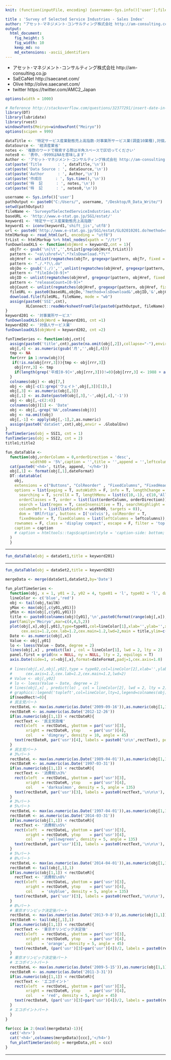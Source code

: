```yaml
---
knit: (function(inputFile, encoding) {username<-Sys.info()['user'];fileName<-'defaultPath.csv';pathToFile <-paste0('C:/Users/', username,'/Desktop/pathToCSV/');setwd(pathToFile);buf0<-read.csv(fileName,header = F,skip = 0,stringsAsFactor = F,check.names = F,fileEncoding = 'utf-8');rmarkdown::render(inputFile, encoding = encoding, output_file = paste0('C:/Users/',username,buf0[2,1],'charts/','am-consulting.co.jp-SurveyofSelectedServiceIndustries.html')) })

title : 'Survey of Selected Service Industries - Sales Index'
author: "アセット･マネジメント･コンサルティング株式会社 http://am-consulting.co.jp"
output: 
  html_document:
    fig_height: 5
    fig_width: 10  
    keep_md: no
    md_extensions: -ascii_identifiers 
---
```

<link href="http://knowledgevault.saecanet.com/components/rmarkdown-html.css" rel="stylesheet">
<style>
.main-container {
	max-width: 1000px;
	margin-left: auto;
	margin-right: auto;
}
table{
 white-space: nowrap;
}
</style>

- アセット･マネジメント･コンサルティング株式会社 http://am-consulting.co.jp
- SaECaNet http://saecanet.com/
- Olive http://olive.saecanet.com/
- twitter https://twitter.com/AMC2_Japan

```r
options(width = 1000)
```

```r
# Reference http://stackoverflow.com/questions/32377291/insert-date-in-filename-while-knitting-document-using-rstudio-knit-button
library(DT)
library(lubridate)
library(rvest)
windowsFonts(Meiryo=windowsFont("Meiryo"))
options(scipen = 999)
```

```r
dataTitle <- '特定サービス産業動態売上高指数-対事業所サービス業(調査10業種),対個人サービス業(調査9業種)の指数推移-季節調整済指数'
dataSource <- '経済産業省'
notes <- '複数のワードで検索する際は半角スペースで区切ってください'
notes0 <- '表中、-9999はNAを意味します'
Author <- 'アセット･マネジメント･コンサルティング株式会社 http://am-consulting.co.jp'
cat(paste('Title       : ', dataTitle,'\n'))
cat(paste('Data Source : ', dataSource,'\n'))
cat(paste('Author      : ', Author,'\n'))
cat(paste('作成日      : ', Sys.time(),'\n'))
cat(paste('特  記      : ', notes,'\n'))
cat(paste('特  記      : ', notes0,'\n'))
```

```r
username <- Sys.info()['user']
pathOutput <- paste0("C:/Users/", username, "/Desktop/R_Data_Write/")
setwd(pathOutput)
fileName <- 'SurveyofSelectedServiceIndustries.xls'
baseURL <- 'http://www.e-stat.go.jp/SG1/estat/'
keyword1 <- '特定サービス産業動態売上高指数'
keyword1 <- iconv(keyword1,'shift_jis','utf8')
url <- paste0('http://www.e-stat.go.jp/SG1/estat/GL02010201.do?method=searchTop&andKeyword=', URLencode(keyword1))
htmlMarkup <- read_html(url, encoding = "utf8")
trList <- htmlMarkup %>% html_nodes(xpath = "//tr")
funDownloadXLS <- function(objWord = keyword2,cnt = 1){
  objTr <- gsub('\n|\t','',trList[grep(objWord,trList)])
  pattern <- "<a\\shref=\".*?xlsDownload.*?\""
  objHref <- unlist(regmatches(objTr, gregexpr(pattern, objTr, fixed = F)))
  pattern <- "./.*?\\.do"
  objDo <- gsub('(./)','',unlist(regmatches(objHref, gregexpr(pattern, objHref, fixed = F))))
  pattern <- "fileId=[0-9]+"
  objID <- unlist(regmatches(objHref, gregexpr(pattern, objHref, fixed = F)))
  pattern <- "releaseCount=[0-9]+"
  objCount <- unlist(regmatches(objHref, gregexpr(pattern, objHref, fixed = F)))
  fileURL <- paste0(baseURL,objDo,'?method=xlsDownload&',objID,'&',objCount)
  download.file(fileURL, fileName, mode = "wb")
  assign(paste0('SSI',cnt),
         XLConnect::readWorksheetFromFile(paste0(pathOutput, fileName),sheet = 6,check.names = F,header = F),envir = .GlobalEnv)
}
keyword201 <- '対事業所サービス'
funDownloadXLS(objWord = keyword201, cnt =1)
keyword202 <- '対個人サービス業'
funDownloadXLS(objWord = keyword202, cnt =2)
```

```r
funTimeSeries <- function(obj,cnt){
  assign(paste0('title',cnt),paste(na.omit(obj[,2]),collapse="-"),envir = .GlobalEnv)
  obj[,4] <- as.numeric(gsub('月','',obj[,4]))
  tmp <- NA
  for(rrr in 1:nrow(obj)){
   if(!is.na(obj[rrr,3])){tmp <- obj[rrr,3]}
    obj[rrr,3] <- tmp
    if(length(grep('平成[0-9]+',obj[rrr,3]))!=0){obj[rrr,3] <- 1988 + as.numeric(gsub('平成|年','',obj[rrr,3]))}
  }
  colnames(obj) <- obj[7,]
  obj <- obj[-c(1:grep('ウェイト',obj[,3])[1]),]
  obj[,3] <- as.numeric(obj[,3])
  obj[,1] <- as.Date(paste0(obj[,3],'-',obj[,4],'-1'))
  obj <- obj[,-c(2:4)]
  colnames(obj)[1] <- 'Date'
  obj <- obj[,-grep('NA',colnames(obj))]
  obj <- na.omit(obj)
  obj[,-1] <- apply(obj[,-1],2,as.numeric)
  assign(paste0('dataSet',cnt),obj,envir = .GlobalEnv)
}
funTimeSeries(obj = SSI1, cnt = 1)
funTimeSeries(obj = SSI2, cnt = 2)
title1;title2
```

```r
fun_dataTable <- 
  function(obj,orderColumn = 0,orderDirection = 'desc',
           width00 = '5%',caption = '',title = '',append = '',leftcolumns = 1,dateFormat = '%Y-%m') {
  cat(paste0('<h4>', title, append, '</h4>'))
  obj[,1] <- format(obj[,1],dateFormat)  
  DT::datatable(
    obj,
    extensions = c("Buttons", "ColReorder" , "FixedColumns", "FixedHeader"),
    options = list(paging = T, autoWidth = F, info = T, lengthChange = T, ordering = T,
      searching = T, scrollX = T, lengthMenu = list(c(10,-1), c(10,'All')),
      orderClasses = T, order = list(list(orderColumn, orderDirection)), 
      search = list(regex = T, caseInsensitive = T), searchHighlight = T,
      columnDefs = list(list(width = width00, targets = 0)),
      dom = 'BRlfrtip', buttons = I('colvis'), colReorder = T, 
      fixedHeader = T, fixedColumns = list(leftColumns = leftcolumns)),
    rownames = F, class = 'display compact', escape = F, filter = 'top', 
    caption = caption
    # caption = htmltools::tags$caption(style = 'caption-side: bottom; text-align: center;','Table ', htmltools::em(caption))
  )  
  }
```

***

```r
fun_dataTable(obj = dataSet1,title = keyword201)
```

***

```r
fun_dataTable(obj = dataSet2,title = keyword202)
```

```r
mergeData <- merge(dataSet1,dataSet2,by='Date')
```

```r
fun_plotTimeSeries <- 
  function(obj, x = 1, y01 = 2, y02 = 4, type01 = 'l', type02 = 'l', dateFormat = '%Y-%m', tailN = nrow(obj), needRect = 1) {
  lineColor <- c('blue','red')
  obj <- tail(obj,tailN)
  yMax <- max(obj[,c(y01,y01)])
  yMin <- min(obj[,c(y01,y01)])
  title <- paste0(colnames(obj)[y01],'\n',paste0(format(range(obj[,x]),dateFormat),collapse = '~'),'\nデータ出所:',dataSource)  
  par(family='Meiryo',mar=c(4,4,5,2))
  plot(obj[,x],obj[,y01],type=type01,col=lineColor[1],xlab='',ylab='',xaxt='n',
       cex.axis=1.2,cex.lab=1.2,cex.main=1.2,lwd=2,main = title,ylim=c(yMin,yMax))
  Date <- as.numeric(obj[,x])
  Value <- obj[,y01]
  lo <- loess(Value ~ Date, degree = 2)
  lines(obj[,x] , predict(lo) , col = lineColor[1], lwd = 2, lty = 2)  
  panel.first = grid(nx = NULL, ny = NULL, lty = 2, equilogs = T)
  axis.Date(side=1, at=obj[,x],format=dateFormat,padj=1,cex.axis=1.0)
  
  # lines(obj[,x],obj[,y02],type = type02,col=lineColor[2],xlab='',ylab='',xaxt='n',
  #      cex.axis=1.2,cex.lab=1.2,cex.main=1.2,lwd=2)
  # Value <- obj[,y02]
  # lo <- loess(Value ~ Date, degree = 2)
  # lines(obj[,x] , predict(lo) , col = lineColor[2], lwd = 2, lty = 2)  
  # graphics::legend('topleft',col=lineColor,lty=1,legend=colnames(obj)[c(y01,y02)],cex=1,bty='n',lwd = 2)
  if(needRect!=0){
  # 民主党パート
  rectDateL <- max(as.numeric(as.Date('2009-09-16')),as.numeric(obj[1,1]))
  rectDateR <- as.numeric(as.Date('2012-12-26'))
  if(as.numeric(obj[1,1]) < rectDateR){
    rectText <- '民主党政権'
    rect(xleft  = rectDateL, ybottom = par('usr')[3], 
         xright = rectDateR, ytop    = par('usr')[4], 
         col    = 'dimgray', density = 10, angle = 45)
    text(rectDateR, par('usr')[4], labels = paste0('\n\n',rectText), pos = 2)
  }
  # 民主党パート
  # 3%パート
  rectDateL <- max(as.numeric(as.Date('1989-04-01')),as.numeric(obj[1,1]))
  rectDateR <- as.numeric(as.Date('1997-03-31'))
  if(as.numeric(obj[1,1]) < rectDateR){
    rectText <- '消費税\n3%'
    rect(xleft  = rectDateL, ybottom = par('usr')[3], 
         xright = rectDateR, ytop    = par('usr')[4], 
         col    = 'darksalmon', density = 5, angle = 135)
    text(rectDateR, par('usr')[3], labels = paste0(rectText,'\n\n\n'), pos = 2)
  }
  # 3%パート
  # 5%パート
  rectDateL <- max(as.numeric(as.Date('1997-04-01')),as.numeric(obj[1,1]))
  rectDateR <- as.numeric(as.Date('2014-03-31'))
  if(as.numeric(obj[1,1]) < rectDateR){
    rectText <- '消費税\n5%'
    rect(xleft  = rectDateL, ybottom = par('usr')[3], 
         xright = rectDateR, ytop    = par('usr')[4], 
         col    = 'yellowgreen', density = 5, angle = 135)
    text(rectDateR, par('usr')[3], labels = paste0(rectText,'\n\n\n'), pos = 2)
  }
  # 5%パート
  # 8%パート
  rectDateL <- max(as.numeric(as.Date('2014-04-01')),as.numeric(obj[1,1]))
  rectDateR <- tail(obj[,1],1)
  if(as.numeric(obj[1,1]) < rectDateR){
    rectText <- '消費税\n8%'
    rect(xleft  = rectDateL, ybottom = par('usr')[3], 
         xright = rectDateR, ytop    = par('usr')[4], 
         col    = 'skyblue', density = 5, angle = 135)
    text(rectDateR, par('usr')[3], labels = paste0(rectText,'\n\n\n'), pos = 2)
  }
  # 8%パート
  # 東京オリンピック決定後パート
  rectDateL <- max(as.numeric(as.Date('2013-9-8')),as.numeric(obj[1,1]))
  rectDateR <- tail(obj[,1],1)
  if(as.numeric(obj[1,1]) < rectDateR){
    rectText <- '東京オリンピック決定後'
    rect(xleft  = rectDateL, ybottom = par('usr')[3], 
         xright = rectDateR, ytop    = par('usr')[4], 
         col    = 'orange', density = 5, angle = 45)
    text(rectDateR, (par('usr')[3]+par('usr')[4])/2, labels = paste0(rectText,'\n\n\n'), pos = 2)
  }
  # 東京オリンピック決定後パート
  # エコポイントパート
  rectDateL <- max(as.numeric(as.Date('2009-5-15')),as.numeric(obj[1,1]))
  rectDateR <- as.numeric(as.Date('2011-3-31'))
  if(as.numeric(obj[1,1]) < rectDateR){
    rectText <- 'エコポイント'
    rect(xleft  = rectDateL, ybottom = par('usr')[3], 
         xright = rectDateR, ytop    = par('usr')[4], 
         col    = 'red', density = 5, angle = 45)
    text(rectDateR, (par('usr')[3]+par('usr')[4])/2, labels = paste0(rectText,'\n\n\n'), pos = 2)
  }
  # エコポイントパート
  }
}
```

```r
for(ccc in 2:(ncol(mergeData)-1)){
  cat('<hr>')
  cat('<h4>',colnames(mergeData)[ccc],'</h4>')
  fun_plotTimeSeries(obj = mergeData,y01 = ccc)
}
```

***

<script>
  (function(i,s,o,g,r,a,m){i['GoogleAnalyticsObject']=r;i[r]=i[r]||function(){
  (i[r].q=i[r].q||[]).push(arguments)},i[r].l=1*new Date();a=s.createElement(o),
  m=s.getElementsByTagName(o)[0];a.async=1;a.src=g;m.parentNode.insertBefore(a,m)
  })(window,document,'script','https://www.google-analytics.com/analytics.js','ga');

  ga('create', 'UA-3077339-5', 'auto');
  ga('send', 'pageview');

</script>